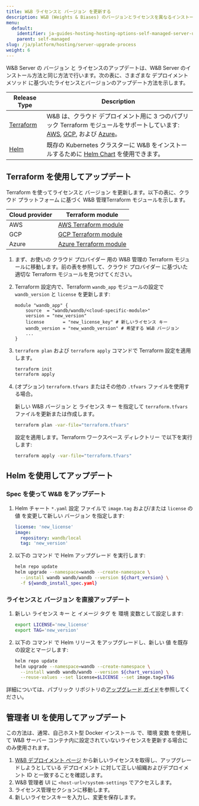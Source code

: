 ```yaml
---
title: W&B ライセンスと バージョン を更新する
description: W&B (Weights & Biases) のバージョンとライセンスを異なるインストールメソッドで更新するためのガイド。
menu:
  default:
    identifier: ja-guides-hosting-hosting-options-self-managed-server-upgrade-process
    parent: self-managed
slug: /ja/platform/hosting/server-upgrade-process
weight: 6
---
```


W&B Server の バージョン と ライセンスのアップデートは、W&B Server のインストール方法と同じ方法で行います。次の表に、さまざまな デプロイメント メソッド に基づいたライセンスとバージョンのアップデート方法を示します。

| Release Type    | Description         |
| ---------------- | ------------------ |
| [Terraform](#update-with-terraform) | W&B は、クラウド デプロイメント用に 3 つのパブリック Terraform モジュールをサポートしています: [AWS](https://registry.terraform.io/modules/wandb/wandb/aws/latest), [GCP](https://registry.terraform.io/modules/wandb/wandb/google/latest), および [Azure](https://registry.terraform.io/modules/wandb/wandb/azurerm/latest)。 |
| [Helm](#update-with-helm)              | 既存の Kubernetes クラスターに W&B をインストールするために [Helm Chart](https://github.com/wandb/helm-charts) を使用できます。  |

## Terraform を使用してアップデート

Terraform を使ってライセンスと バージョン を更新します。以下の表に、クラウド プラットフォーム に基づく W&B 管理Terraform モジュールを示します。

|Cloud provider| Terraform module|
|-----|-----|
|AWS|[AWS Terraform module](https://registry.terraform.io/modules/wandb/wandb/aws/latest)|
|GCP|[GCP Terraform module](https://registry.terraform.io/modules/wandb/wandb/google/latest)|
|Azure|[Azure Terraform module](https://registry.terraform.io/modules/wandb/wandb/azurerm/latest)|

1. まず、お使いの クラウド プロバイダー 用の W&B 管理の Terraform モジュールに移動します。前の表を参照して、クラウド プロバイダー に基づいた適切な Terraform モジュールを見つけてください。
2. Terraform 設定内で、Terraform `wandb_app` モジュールの設定で `wandb_version` と `license` を更新します:

   ```hcl
   module "wandb_app" {
       source  = "wandb/wandb/<cloud-specific-module>"
       version = "new_version"
       license       = "new_license_key" # 新しいライセンス キー
       wandb_version = "new_wandb_version" # 希望する W&B バージョン
       ...
   }
   ```
3. `terraform plan` および `terraform apply` コマンドで Terraform 設定を適用します。
   ```bash
   terraform init
   terraform apply
   ```

4. (オプション) `terraform.tfvars` またはその他の `.tfvars` ファイルを使用する場合。

   新しい W&B バージョン と ライセンス キー を指定して `terraform.tfvars` ファイルを更新または作成します。
   ```bash
   terraform plan -var-file="terraform.tfvars"
   ```
   設定を適用します。Terraform ワークスペース ディレクトリー で以下を実行します:  
   ```bash
   terraform apply -var-file="terraform.tfvars"
   ```
## Helm を使用してアップデート

### Spec を使って W&B をアップデート

1. Helm チャート `*.yaml` 設定 ファイルで `image.tag` および/または `license` の 値 を変更して新しい バージョン を指定します:

   ```yaml
   license: 'new_license'
   image:
     repository: wandb/local
     tag: 'new_version'
   ```

2. 以下の コマンド で Helm アップグレード を実行します:

   ```bash
   helm repo update
   helm upgrade --namespace=wandb --create-namespace \
     --install wandb wandb/wandb --version ${chart_version} \
     -f ${wandb_install_spec.yaml}
   ```

### ライセンスと バージョン を直接アップデート

1. 新しい ライセンス キー と イメージ タグ を 環境 変数として設定します:

   ```bash
   export LICENSE='new_license'
   export TAG='new_version'
   ```

2. 以下の コマンド で Helm リリース をアップグレードし、新しい 値 を既存の設定とマージします:

   ```bash
   helm repo update
   helm upgrade --namespace=wandb --create-namespace \
     --install wandb wandb/wandb --version ${chart_version} \
     --reuse-values --set license=$LICENSE --set image.tag=$TAG
   ```

詳細については、パブリック リポジトリの[アップグレード ガイド](https://github.com/wandb/helm-charts/blob/main/upgrade)を参照してください。

## 管理者 UI を使用してアップデート

この方法は、通常、自己ホスト型 Docker インストール で、環境 変数 を使用して W&B サーバー コンテナ内に設定されていないライセンスを更新する場合にのみ使用されます。

1. [W&B デプロイメント ページ](https://deploy.wandb.ai/) から新しいライセンスを取得し、アップグレードしようとしている デプロイメント に対して正しい組織およびデプロイメント ID と一致することを確認します。
2. W&B 管理者 UI に `<host-url>/system-settings` でアクセスします。
3. ライセンス管理セクションに移動します。
4. 新しいライセンスキーを入力し、変更を保存します。